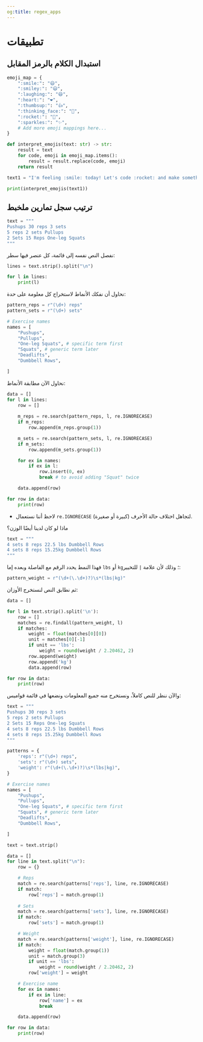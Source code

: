 ```yaml
---
og:title: regex_apps
---
```


# تطبيقات {.unnumbered}

## استبدال الكلام بالرمز المقابل

```python
emoji_map = {
    ":smile:": "😄",
    ":smiley:": "😃",
    ":laughing:": "😆",
    ":heart:": "❤️",
    ":thumbsup:": "👍",
    ":thinking_face:": "🤔",
    ":rocket:": "🚀",
    ":sparkles:": "✨",
    # Add more emoji mappings here...
}

def interpret_emojis(text: str) -> str:
    result = text
    for code, emoji in emoji_map.items():
        result = result.replace(code, emoji)
    return result

text1 = "I'm feeling :smile: today! Let's code :rocket: and make something :sparkles: happen! :thinking_face: what should we build?"

print(interpret_emojis(text1))
```


## ترتيب سجل تمارين ملخبط

```python
text = """
Pushups 30 reps 3 sets
5 reps 2 sets Pullups
2 Sets 15 Reps One-leg Squats
"""
```

نفصل النص نفسه إلى قائمة، كل عنصر فيها سطر:

```python
lines = text.strip().split("\n")

for l in lines:
    print(l)
```

نحاول أن نفكك الأنماط لاستخراج كل معلومة على حدة:

```python
pattern_reps = r"(\d+) reps"
pattern_sets = r"(\d+) sets"

# Exercise names
names = [
    "Pushups",
    "Pullups",
    "One-leg Squats", # specific term first
    "Squats", # generic term later
    "Deadlifts",
    "Dumbbell Rows",

]
```

نحاول الآن مطابقة الأنماط:

```python
data = []
for l in lines:
    row = []
    
    m_reps = re.search(pattern_reps, l, re.IGNORECASE)
    if m_reps:
        row.append(m_reps.group(1))

    m_sets = re.search(pattern_sets, l, re.IGNORECASE)
    if m_sets:
        row.append(m_sets.group(1))

    for ex in names:
        if ex in l:
            row.insert(0, ex)
            break # to avoid adding "Squat" twice

    data.append(row)

for row in data:
    print(row)
```

- لاحظ أننا نستعمال `re.IGNORECASE` لتجاهل اختلاف حالة الأحرف (كبيرة أو صغيرة).

ماذا لو كان لدينا أيضًا الوزن؟

```python
text = """
4 sets 8 reps 22.5 lbs Dumbbell Rows
4 sets 8 reps 15.25kg Dumbbell Rows
"""
```

فهذا النمط يحدد الرقم مع الفاصلة وبعده إما `lbs` أو `kg`؛ وذلك لأن علامة `|` للتخيير:

```python
pattern_weight = r"(\d+(\.\d+)?)\s*(lbs|kg)"
```

ثم نطابق النص لنستخرج الأوزان:

```python
data = []

for l in text.strip().split('\n'):
    row = []
    matches = re.findall(pattern_weight, l)
    if matches:
        weight = float(matches[0][0])
        unit = matches[0][-1]
        if unit == 'lbs':
            weight = round(weight / 2.20462, 2)
        row.append(weight)
        row.append('kg')
        data.append(row)

for row in data:
    print(row)
```

والآن ننظر للنص كاملاً، ونستخرج منه جميع المعلومات ونضعها في قائمة قواميس:

```python
text = """
Pushups 30 reps 3 sets
5 reps 2 sets Pullups
2 Sets 15 Reps One-leg Squats
4 sets 8 reps 22.5 lbs Dumbbell Rows
4 sets 8 reps 15.25kg Dumbbell Rows
"""

patterns = {
    'reps': r"(\d+) reps",
    'sets': r"(\d+) sets",
    'weight': r"(\d+(\.\d+)?)\s*(lbs|kg)",
}

# Exercise names
names = [
    "Pushups",
    "Pullups",
    "One-leg Squats", # specific term first
    "Squats", # generic term later
    "Deadlifts",
    "Dumbbell Rows",

]

text = text.strip()

data = []
for line in text.split("\n"):
    row = {}

    # Reps
    match = re.search(patterns['reps'], line, re.IGNORECASE)
    if match:
        row['reps'] = match.group(1)
    
    # Sets
    match = re.search(patterns['sets'], line, re.IGNORECASE)
    if match:
        row['sets'] = match.group(1)

    # Weight
    match = re.search(patterns['weight'], line, re.IGNORECASE)
    if match:
        weight = float(match.group(1))
        unit = match.group(3)
        if unit == 'lbs':
            weight = round(weight / 2.20462, 2)
        row['weight'] = weight

    # Exercise name
    for ex in names:
        if ex in line:
            row['name'] = ex
            break

    data.append(row)

for row in data:
    print(row)
```
